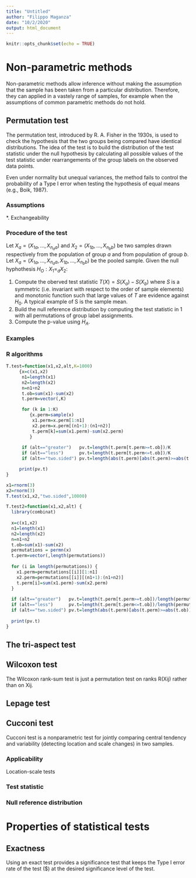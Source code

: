 ```yaml
---
title: "Untitled"
author: "Filippo Maganza"
date: "10/2/2020"
output: html_document
---
```


```r
knitr::opts_chunk$set(echo = TRUE)
```


# Non-parametric methods

Non-parametric methods allow inference without making the assumption that the sample has been taken from a particular distribution. Therefore, they can applied in a vastely range of samples, for example when the assumptions of common parametric methods do not hold.

## Permutation test

The permutation test, introduced by R. A. Fisher in the 1930s, is used to check the hypothesis that the two groups being compared have identical distributions. The idea of the test is to build the distribution of the test statistic under the null hypothesis by calculating all possible values of the test statistic under rearrangements of the group labels on the observed data points.

Even under normality but unequal variances, the method fails to control the probability of a Type I error when testing the hypothesis of equal means (e.g., Boik, 1987).


### Assumptions
*. Exchangeability


### Procedure of the test

Let $X_a = (X_{1a},...,X_{n_aa})$ and $X_2 = (X_{1b},...,X_{n_bb})$ be two samples drawn respectively from the population of group $a$ and from population of group $b$. Let $X_a = (X_{1a},...,X_{n_aa},X_{1b},...,X_{n_bb})$ be the pooled sample. Given the null hyphothesis $H_O: X_1=_dX_2$:

1. Compute the oberved test statistic $T(X) = S(X_a) − S (X_b)$ where $S$ is a symmetric (i.e. invariant with respect to the order of sample elements) and monotonic function such that large values of $T$ are evidence against $H_0$. A typical example of S is the sample mean.
2. Build the null reference distribution by computing the test statistic in 1 with all permutations of group label assignments.
3. Compute the p-value using $H_A$.


### Examples
<!-- Let $X_1$ be a random variable representing one population and $X_2$ the random variable representing another population. We can then formally define the following test: -->
<!-- $H_O: X_1=_dX_2 \;\;\;\; H_A: X_1>_dX_2$ -->
<!-- Here $=_d$ denotes $F_1(x)=F_2(x) \;\; \forall x \in  R_{X_1,X_2}$ and means "is equal in distribution to", and $>_d$ denotes $F_1(x)\leq F_2(x) \;\; \forall x \in  R_{X_1,X_2}$ (first-order stochastic dominance). -->

### R algorithms

```r
T.test=function(x1,x2,alt,K=1000)
     {x=c(x1,x2)
      n1=length(x1)
      n2=length(x2)
      n=n1+n2
      t.ob=sum(x1)-sum(x2)
      t.perm=vector(,K)

      for (k in 1:K)
         {x.perm=sample(x)
          x1.perm=x.perm[1:n1]
          x2.perm=x.perm[(n1+1):(n1+n2)]
          t.perm[k]=sum(x1.perm)-sum(x2.perm)
         }
    
      if (alt=="greater")   pv.t=length(t.perm[t.perm>=t.ob])/K
      if (alt=="less")      pv.t=length(t.perm[t.perm<=t.ob])/K
      if (alt=="two.sided") pv.t=length(abs(t.perm)[abs(t.perm)>=abs(t.ob)])/K

     print(pv.t)
}

x1=rnorm(3)
x2=rnorm(3)
T.test(x1,x2,"two.sided",10000)

T.test2=function(x1,x2,alt) {
  library(combinat)
  
  x=c(x1,x2)
  n1=length(x1)
  n2=length(x2)
  n=n1+n2
  t.ob=sum(x1)-sum(x2)
  permutations = permn(x)
  t.perm=vector(,length(permutations))
  
  for (i in length(permutations)) {
    x1.perm=permutations[[i]][1:n1]
    x2.perm=permutations[[i]][(n1+1):(n1+n2)]
    t.perm[i]=sum(x1.perm)-sum(x2.perm)
  }
  
  if (alt=="greater")   pv.t=length(t.perm[t.perm>=t.ob])/length(permutations)
  if (alt=="less")      pv.t=length(t.perm[t.perm<=t.ob])/length(permutations)
  if (alt=="two.sided") pv.t=length(abs(t.perm)[abs(t.perm)>=abs(t.ob)])/length(permutations)
  
  print(pv.t)
}

```

## The tri-aspect test

## Wilcoxon test
The Wilcoxon rank-sum test is just a permutation test on ranks R(Xij) rather than on Xij.

## Lepage test

## Cucconi test

Cucconi test is a nonparametric test for jointly comparing central tendency and variability (detecting location and scale changes) in two samples.

### Applicability

Location-scale tests

### Test statistic

### Null reference distribution

# Properties of statistical tests

## Exactness
Using an exact test provides a significance test that keeps the Type I error rate of the test ($\alpha) at the desired significance level of the test.



